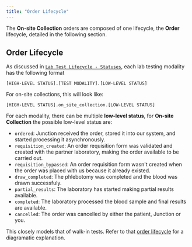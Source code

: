 ```yaml
---
title: "Order Lifecycle"
---
```


<FeatureBeta />

The **On-site Collection** orders are composed of one lifecycle, the **Order** lifecycle, detailed in the following section.

## Order Lifecycle

As discussed in [`Lab Test Lifecycle - Statuses`](/lab/workflow/lab-test-lifecycle#statuses),
each lab testing modality has the following format

```[HIGH-LEVEL STATUS].[TEST MODALITY].[LOW-LEVEL STATUS]```

For on-site collections, this will look like:

```[HIGH-LEVEL STATUS].on_site_collection.[LOW-LEVEL STATUS]```

For each modality, there can be multiple **low-level status**, for **On-site Collection** the
possible low-level status are:

- `ordered`: Junction received the order, stored it into our system, and started processing it asynchronously.
- `requisition_created`: An order requisition form was validated and created with the partner laboratory, making the order available to be carried out.
- `requisition_bypassed`: An order requisition form wasn't created when the order was placed with us because it already existed.
- `draw_completed`: The phlebotomy was completed and the blood was drawn successfuly.
- `partial_results`: The laboratory has started making partial results available.
- `completed`: The laboratory processed the blood sample and final results are available.
- `cancelled`: The order was cancelled by either the patient, Junction or you.

This closely models that of walk-in tests. Refer to that [order lifecycle](/lab/walk-in/order-lifecycle#order-lifecycle) for a diagramatic explanation.
